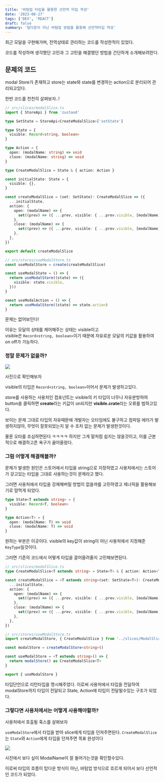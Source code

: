 ```yaml
---
title: '바텀업 타입을 활용한 선언적 타입 작성'
date: '2023-08-27'
tags: ['DEV', 'REACT']
draft: false
summary: '탑다운이 아닌 바텀업 방법을 활용해 선언적타입 작성'
---
```


최근 모달을 구현해가며, 전역상태로 관리하는 코드를 작성한적이 있었다.

코드를 작성하며 생각했던 고민과 그 고민을 해결했던 방법을 간단하게 소개해보려한다.

## 문제의 코드

modal Store가 존재하고 store는 state와 state를 변경하는 action으로 분리되어 관리되고있다.

한번 코드를 천천히 살펴보자..!

```ts
// src/slices/modalSlice.ts
import { StoreApi } from 'zustand'

type SetState = StoreApi<CreateModalSlice>['setState']

type State = {
  visible: Record<string, boolean>
}

type Action = {
  open: (modalName: string) => void
  close: (modalName: string) => void
}

type CreateModalSlice = State & { action: Action }

const initialState: State = {
  visible: {},
}

const createModalSlice = (set: SetState): CreateModalSlice => ({
  ...initialState,
  action: {
    open: (modalName) => {
      set((prev) => ({ ...prev, visible: { ...prev.visible, [modalName]: true } }))
    },
    close: (modalName) => {
      set((prev) => ({ ...prev, visible: { ...prev.visible, [modalName]: false } }))
    },
  },
})

export default createModalSlice

// src/stores/useModalStore.ts
const useModalStore = create(createModalSlice)

const useModalState = () => {
  return useModalStore((state) => ({
    visible: state.visible,
  }))
}

const useModalAction = () => {
  return useModalStore((state) => state.action)
}
```

문제는 없어보인다!

이유는 모달의 상태를 제어해주는 상태는 visible이고 <br/>
visible은 `Record<string, boolean>`이기 때문에 자유로운 모달의 키값을 활용하여 on off가 가능하다.

### 정말 문제가 없을까?

![](/static/images/DEV/declartive_type/code_first.png)

사진으로 확인해보자

visible의 타입은 `Record<string, boolean>`이어서 문제가 발생하고있다.

store를 사용하는 사용처인 컴포넌트는 visible의 키 타입이 너무나 자유분방하여 <br/>
button을 클릭하면 **create**라는 키값이 on되지만 **visible.crate**라는 오류를 범하고있다.

보이는 문제 그대로 타입의 자유때문에 개발자는 오타임에도 불구하고 컴파일 에러가 발생하지않아, 무엇이 잘못되었는지 알 수 조차 없는 문제가 발생한것이다.

물론 오타를 조심하면된다 ㅋㅋㅋㅋ 하지만 그게 말처럼 쉽지는 않을것이고, 이를 근본적으로 해결하고픈 욕구가 끓어올랐다.

### 그럼 어떻게 해결해볼까?

문제가 발생한 원인은 스토어에서 타입을 string으로 지정하였고 사용처에서는 스토어가 갖고있는 타입을 그대로 사용하는것이 문제라고 했다.

그러면 사용처에서 타입을 강제해버릴 방법이 없을까를 고민하였고 제너릭을 활용해보기로 맘먹게 되었다.

```ts
type State<T extends string> = {
  visible: Record<T, boolean>
}

type Action<T> = {
  open: (modalName: T) => void
  close: (modalName: T) => void
}
```

원하는 부분은 이곳이다. visible의 key값이 string이 아닌 사용처에서 지정해준 `KeyType`일것이다.

그러면 기존의 코드에서 어떻게 타입을 끌어올려줄지 고민해보면된다.

```ts
// src/slices/modalSlice.ts
type CreateModalSlice<T extends string> = State<T> & { action: Action<T> }

const createModalSlice = <T extends string>(set: SetState<T>): CreateModalSlice<T> => ({
  ...initialState,
  action: {
    open: (modalName) => {
      set((prev) => ({ ...prev, visible: { ...prev.visible, [modalName]: true } }))
    },
    close: (modalName) => {
      set((prev) => ({ ...prev, visible: { ...prev.visible, [modalName]: false } }))
    },
  },
})

// src/stores/useModalStore.ts
import createModalStore, { CreateModalSlice } from '../slices/ModalSliceBottomUp'

const modalStore = createModalStore<string>()

const useModalStore = <T extends string>() => {
  return modalStore() as CreateModalSlice<T>
}

export { useModalStore }
```

타입단언으로 리턴타입을 명시해주었다. 이로써 사용처에서 타입을 전달하여 modalStore까지 타입이 전달되고 State, Action에 타입이 전달될수있는 구조가 되었다.

### 그렇다면 사용처에서는 어떻게 사용해야할까?

사용처에서 호출될 훅스를 살펴보자

`useModalStore`에서 타입을 받아 slice에게 타입을 던져주면된다. `CreateModalSlice`는 `State`와 `Action`에게 타입을 던져주면 목표 완성이다

![](/static/images/DEV/declartive_type/code_last.png)

사진에서 보다 싶이 ModalName이 잘 들어가는것을 확인할수있다.

이로써 타입의 흐름이 탑다운 방식이 아닌, 바텀업 방식으로 흐르게 되어서 보다 선언적인 코드가 되었다.
